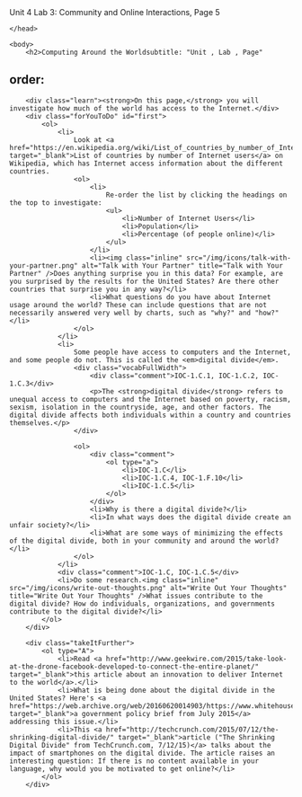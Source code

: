 Unit 4 Lab 3: Community and Online Interactions, Page 5</title>
	</head>

	<body>
    	<h2>Computing Around the Worldsubtitle: "Unit , Lab , Page"
order:
---
        <div class="learn"><strong>On this page,</strong> you will investigate how much of the world has access to the Internet.</div>
        <div class="forYouToDo" id="first">
        	<ol>
        		<li>
                	Look at <a href="https://en.wikipedia.org/wiki/List_of_countries_by_number_of_Internet_users" target="_blank">List of countries by number of Internet users</a> on Wikipedia, which has Internet access information about the different countries.
                    <ol>
                        <li>
                            Re-order the list by clicking the headings on the top to investigate:
                            <ul>
                                <li>Number of Internet Users</li>
                                <li>Population</li>
                                <li>Percentage (of people online)</li>
                            </ul>
                        </li>
                        <li><img class="inline" src="/img/icons/talk-with-your-partner.png" alt="Talk with Your Partner" title="Talk with Your Partner" />Does anything surprise you in this data? For example, are you surprised by the results for the United States? Are there other countries that surprise you in any way?</li>
                        <li>What questions do you have about Internet usage around the world? These can include questions that are not necessarily answered very well by charts, such as "why?" and "how?"</li>
                    </ol>
            	</li>
            	<li>
                	Some people have access to computers and the Internet, and some people do not. This is called the <em>digital divide</em>.
                    <div class="vocabFullWidth">
                        <div class="comment">IOC-1.C.1, IOC-1.C.2, IOC-1.C.3</div>
                        <p>The <strong>digital divide</strong> refers to unequal access to computers and the Internet based on poverty, racism, sexism, isolation in the countryside, age, and other factors. The digital divide affects both individuals within a country and countries themselves.</p>
                    </div>
                
                    <ol>
                        <div class="comment">
                            <ol type="a">
                                <li>IOC-1.C</li>
                                <li>IOC-1.C.4, IOC-1.F.10</li>
                                <li>IOC-1.C.5</li>
                            </ol>
                        </div>
                        <li>Why is there a digital divide?</li>
                        <li>In what ways does the digital divide create an unfair society?</li>
                        <li>What are some ways of minimizing the effects of the digital divide, both in your community and around the world?</li>
                    </ol>
            	</li>
                <div class="comment">IOC-1.C, IOC-1.C.5</div>
                <li>Do some research.<img class="inline" src="/img/icons/write-out-thoughts.png" alt="Write Out Your Thoughts" title="Write Out Your Thoughts" />What issues contribute to the digital divide? How do individuals, organizations, and governments contribute to the digital divide?</li>
        	</ol>
    	</div>
        
        <div class="takeItFurther">
            <ol type="A">
                <li>Read <a href="http://www.geekwire.com/2015/take-look-at-the-drone-facebook-developed-to-connect-the-entire-planet/" target="_blank">this article about an innovation to deliver Internet to the world</a>.</li>
                <li>What is being done about the digital divide in the United States? Here's <a href="https://web.archive.org/web/20160620014903/https://www.whitehouse.gov/sites/default/files/wh_digital_divide_issue_brief.pdf" target="_blank">a government policy brief from July 2015</a> addressing this issue.</li>
                <li>This <a href="http://techcrunch.com/2015/07/12/the-shrinking-digital-divide/" target="_blank">article ("The Shrinking Digital Divide" from TechCrunch.com, 7/12/15)</a> talks about the impact of smartphones on the digital divide. The article raises an interesting question: If there is no content available in your language, why would you be motivated to get online?</li>
            </ol>
        </div>
        
        
